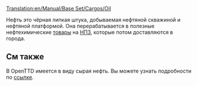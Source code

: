 [[Translation:en/Manual/Base Set/Cargos/Oil]]

{{ru/Груз| груз=Нефть
| изображение=en/Oil.png
| производит=[[ru/Manual/Base Set/Industries/Нефтяная скважина|Нефтяная скважина]] и [[ru/Manual/Base Set/Industries/Нефтяная платформа|платформа]]
| принимает=[[ru/Manual/Base Set/Industries/Нефтезавод|Нефтезавод]]
}}

Нефть это чёрная липкая штука, добываемая нефтяной скважиной и нефтяной платформой. Она перерабатывается в полезные нефтехимические [[ru/Manual/Base Set/Cargos/Товары|товары]] на [[ru/Manual/Base Set/Industries/Нефтезавод|НПЗ]], которые потом доставляются в города.

==См также==
В OpenTTD имеется в виду сырая нефть. Вы можете узнать подробности по [http://ru.wikipedia.org/wiki/%D0%9D%D0%B5%D1%84%D1%82%D1%8C ссылке].